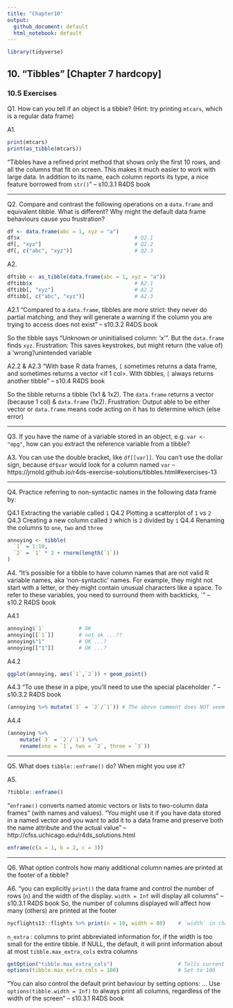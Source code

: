 ```yaml
---
title: "Chapter10"
output:
  github_document: default
  html_notebook: default
---
```


```r
library(tidyverse)
```


## 10. "Tibbles" [Chapter 7 hardcopy]
### 10.5 Exercises
  
Q1. How can you tell if an object is a tibble?
(Hint: try printing `mtcars`, which is a regular data frame)

A1.
```r
print(mtcars)
print(as_tibble(mtcars))
```

"Tibbles have a refined print method that shows only the first 10 rows, and all the columns that fit on screen. This makes it much easier to work with large data. In addition to its name, each column reports its type, a nice feature borrowed from `str()`" -- s10.3.1 R4DS book

-----------

Q2.
Compare and contrast the following operations on a `data.frame` and equivalent tibble.
What is different? Why might the default data frame behaviours cause you frustration?

```r
df <- data.frame(abc = 1, xyz = "a")
df$x                                     # Q2.1
df[, "xyz"]                              # Q2.2
df[, c("abc", "xyz")]                    # Q2.3
```

A2.
```r
dftibb <- as_tibble(data.frame(abc = 1, xyz = "a"))
dftibb$x                                 # A2.1
dftibb[, "xyz"]                          # A2.2
dftibb[, c("abc", "xyz")]                # A2.3
```

A2.1
"Compared to a `data.frame`, tibbles are more strict: they never do partial matching, and they will generate a warning if the column you are trying to access does not exist" -- s10.3.2 R4DS book

So the tibble says "Unknown or uninitialised column: 'x'". But the `data.frame` finds `xyz`.
Frustration: This saves keystrokes, but might return (the value of) a 'wrong'/unintended variable

A2.2 & A2.3
"With base R data frames, `[` sometimes returns a data frame, and sometimes returns a vector <if 1 col>. With tibbles, `[` always returns another tibble" -- s10.4 R4DS book

So the tibble returns a tibble (1x1 & 1x2). The `data.frame` returns a vector (because 1 col) & `data.frame` (1x2).
Frustration: Output able to be either vector or `data.frame` means code acting on it has to determine which (else error)

-----------

Q3.
If you have the name of a variable stored in an object, e.g. `var <- "mpg"`, how can you extract the reference variable from a tibble?

A3.
You can use the double bracket, like `df[[var]]`.
You can't use the dollar sign, because `df$var` would look for a column named `var`
-- https://jrnold.github.io/r4ds-exercise-solutions/tibbles.html#exercises-13

-----------

Q4.
Practice referring to non-syntactic names in the following data frame by:
  
Q4.1 Extracting the variable called `1`
Q4.2 Plotting a scatterplot of `1` vs `2`
Q4.3 Creating a new column called `3` which is `2` divided by `1`
Q4.4 Renaming the columns to `one`, `two` and `three`

```r
annoying <- tibble(
  `1` = 1:10,
  `2` = `1` * 2 + rnorm(length(`1`))
)
```

A4.
"It’s possible for a tibble to have column names that are not valid R variable names, aka 'non-syntactic' names. For example, they might not start with a letter, or they might contain unusual characters like a space. To refer to these variables, you need to surround them with backticks, `" -- s10.2 R4DS book

A4.1
```r
annoying$`1`           # OK
annoying[[`1`]]        # not ok ...??
annoying$"1"           # OK ...?
annoying[["1"]]        # OK ...?
```

A4.2
```r
ggplot(annoying, aes(`1`,`2`)) + geom_point()
```

A4.3
"To use these in a pipe, you’ll need to use the special placeholder ." -- s10.3.2 R4DS book
```r
(annoying %>% mutate(`3` = `2`/`1`)) # The above comment does NOT seem to apply here - I'm not subsetting
```

A4.4
```r
(annoying %>%
    mutate(`3` = `2`/`1`) %>%
    rename(one = `1`, two = `2`, three = `3`))
```

-----------

Q5. What does `tibble::enframe()` do? When might you use it?

A5.
```r
?tibble::enframe()
```

"`enframe()` converts named atomic vectors or lists to two-column data frames" (with names and values).
"You might use it if you have data stored in a named vector and you want to add it to a data frame and preserve both the name attribute and the actual value" -- http://cfss.uchicago.edu/r4ds_solutions.html

```r
enframe(c(a = 1, b = 2, c = 3))
```

-----------

Q6. What option controls how many additional column names are printed at the footer of a tibble?

A6.
"you can explicitly `print()` the data frame and control the number of rows (`n`) and the width of the display. `width = Inf` will display all columns" -- s10.3.1 R4DS book
So, the number of columns displayed will affect how many (others) are printed at the footer

```r
nycflights13::flights %>% print(n = 10, width = 80)    # `width` in characters (not qty of columns)
```

`n_extra` : columns to print abbreviated information for, if the width is too small for the entire tibble.
If NULL, the default, it will print information about at most `tibble.max_extra_cols` extra columns
```r
getOption("tibble.max_extra_cols")                     # Tells current value of `tibble.max_extra_cols`
options(tibble.max_extra_cols = 100)                   # Set to 100
```

"You can also control the default print behaviour by setting options: ...
Use `options(tibble.width = Inf)` to always print all columns, regardless of the width of the screen" -- s10.3.1 R4DS book


